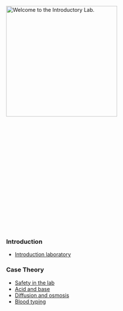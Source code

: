 [[File: Intro_lab_scene.jpg|frame|left|x300px|Welcome to the Introductory Lab.]]
<br><br><br><br><br><br><br><br><br><br><br><br><br><br><br><br><br><br><br>

===Introduction===
* [[Introduction laboratory]]


===Case Theory===
* [[Safety in the lab]]
* [[Acid and base]]
* [[Diffusion and osmosis]]
* [[Blood typing]]